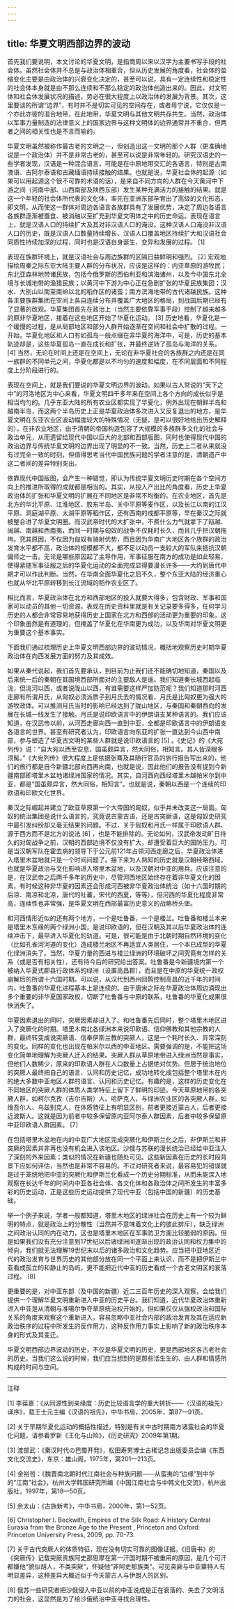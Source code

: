 ```yaml
---
---
---
```

title: 华夏文明西部边界的波动
---




首先我们要说明，本文讨论的华夏文明，是指商周以来以汉字为主要书写手段的社会体。虽然社会体并不总是与政治体相重合，但从历史发展的角度看，社会体的盈缩变化主要是由政治体的兴衰变化决定的，甚至可以说，具有一定连续性和稳定性的社会体本身就是由不那么连续和不那么稳定的政治体创造出来的。因此，对文明体和社会体发展状况的描述，势必在很大程度上以政治体的发展为背景。其次，这里要谈的所谓“边界”，有时并不是切实可见的空间存在，或者毋宁说，它仅仅是一个亦此亦彼的混合地带，在此地带，华夏文明与其他文明共存共生。当然，政治体以军事力量制造的法律意义上的国家边界与这种文明体的边界通常并不重合，但两者之间的相关性也是不言而喻的。

华夏文明虽然被称作最古老的文明之一，但创造出这一文明的那个人群（更准确地说是一个政治体）并不是非常古老的，甚至可以说是非常年轻的。研究汉语史的一些学者发现，汉语是一种混合语言，可能是在中原地带交汇的各语言，特别是古南澳语、古阿尔泰语和古藏缅语持续接触的结果。也就是说，华夏社会体的起源（如果可以用起源这个很不可靠的术语的话），是来自不同方向的人群在今天黄河中下游之间（河南中部、山西南部及陕西东部）发生某种充满活力的接触的结果。就是这一个年轻的社会体所代表的文化体，率先在亚洲东部孕育出了高级的文化形态，即文明，从而使这一群体对周边各语言各族群具有了发展优势，决定了周边各语言各族群逐渐被蚕食、被消融以至扩充到华夏文明体之中的历史命运。表现在语言上，就是汉语人口的持续扩大及其对非汉语人口的淹没。这种汉语人口淹没非汉语人口的历史，既是汉语人口数量持续增长、汉语人口覆盖地区持续扩大和汉语社会同质性持续加深的过程，同时也是汉语自身诞生、变异和发展的过程。 [1]

表现在族群环境上，就是汉语社会与周边族群的区隔日益鲜明和强烈。 [2] 宏观地描绘周秦之际东亚大陆主要人群的分布状况，应该是这样的：内亚草原的游牧民；东北亚森林地带诸民族，包括今俄罗斯的西伯利亚和滨海诸州，以及今中国东北全境与长城地带的渔猎民族；以黄河中下游为中心正在急剧扩张的华夏民族集团；汉水、大别山以南至南岭以北的稻作区的诸蛮；南方滨海地带的古代诸越民族。这种各主要族群集团在空间上各自连续分布并覆盖广大地区的格局，到战国后期已经有了显著的改观。华夏集团首先在政治上（当然主要依靠军事手段）控制了越来越多的原非华夏地区，接着在这些地区开始了华夏化运动。 [3] 历史地看，华夏化是一个缓慢的过程，是从局部地区和部分人群开始逐渐在空间和社会中扩散的过程。一开始，华夏化地区和人口有如孤岛一般点缀在非华夏的海洋中，可是，历史的基本轨迹却是，这些华夏孤岛一直在成长和扩张，并最终逆转了孤岛与海洋的关系。 [4] 当然，无论在时间上还是在空间上，无论在非华夏社会的各族群之内还是在同一族群的不同单元之间，华夏化都是以不均匀的速度和幅度，在不同层面和不同程度上分阶段进行的。

表现在空间上，就是我们要说的华夏文明边界的波动。如果以古人常说的“天下之中”的河洛地区为中心来看，华夏文明四千多年来在空间上各个方向的成长似乎是相当均匀的。几乎东亚大陆的所有农业区都实现了华夏化，例外出现在朝鲜半岛和越南半岛，而这两个半岛历史上正是华夏政治体多次进入又反复退出的地方，是华夏文明在东亚农业区波动幅度较大的特殊情况（无疑，是可以很好地给出历史解释的）。在非农业地区，由于清朝的帝国构造包容了大规模的多族群多文化的社会与政治单元，从而遗留给现代中国以巨大的北部和西部版图，同时也使得现代中国的政治边界与传统华夏文明的边界出现了明显的不一致。当然，历史上二者从来就没有过完全一致的时刻，但值得思考当代中国民族问题的学者注意的是，清朝遗产中这二者间的差异特别突出。

依靠现代中国版图，会产生一种错觉，即认为传统华夏文明历史时期在各个空间方向上的推进所取得的成就都是相当的。其实，从投入产出比的角度看，历史上华夏政治体的扩张和华夏文明的扩展在不同地区是非常不均衡的。在农业地区，首先是北方的华北平原、江淮地区、胶东半岛、关中平原等麦作区，以及长江以南的江汉平原、洞庭湖平原、太湖平原等稻作区，还有西南的成都平原等，早在秦汉之际就被整合进了华夏文明圈。而汉武帝时代的大扩张中，不费什么力气就拿下了瓯越、闽越、南越和西南夷，而同一时期与匈奴的战争不仅耗时长久，而且几乎把汉朝拖垮。究其原因，不仅因为匈奴有骑射优势，而且因为华南广大地区各个族群的政治发育水平都不高，政治体的规模都不大，都不足以动员一支较大的军队来抵抗汉朝偏师之一击。无论是哪些原因起了主导作用，军事征服在南方的成功是如此轻易，使得紧随军事征服之后的华夏化运动的全面完成显得要漫长许多——大约到唐代中期才可以作此判断。当然，在华南全面华夏化之后不久，整个东亚大陆的经济重心也就从华北平原转移到长江流域的稻作农业区了。

相比而言，华夏政治体在北方和西部地区的投入就要大得多，包含财政、军事和国家可以动员的其他一切资源，表现在历史资料里就是有关记录要多得多，任何学习历史的人都会非常容易地获得历史上国家在北方和西部的活动更为重要的印象。这个印象虽然是有道理的，但掩盖了华夏化在华南更为成功，以及华南对华夏文明更为重要这个基本事实。

下面我们通过梳理历史上华夏文明西部边界的波动情况，概括地观察历史时期华夏政治体在向西发展方面的努力及其成效。

如果从秦代说起，我们首先要承认，到目前为止我们还不能确切地知道，秦国以及后来统一后的秦朝在其国境西部所面对的主要敌人是谁。我们知道秦长城西起临洮，但洮河以西，或者说陇山以西，有谁需要这样严加防范呢？我们知道那时河西走廊有所谓月氏，从匈奴必须派质子到月氏去的情况看，月氏是比匈奴更为强大的游牧政体。可以推测月氏当时的影响已经达到了陇山地区，与秦国和秦朝西向的发展在长城一线发生了接触。月氏是说印欧语言中的伊朗语支某种语言的。我们应该知道，在汉武帝以前，从河西走廊向西一直到中亚，全都是印欧语言中的伊朗语支各语言的世界。甚至有研究者认为，印欧语言向东亚的扩张一直达到今山西中南部，参与塑造了华夏古文明的某些人群就是说印欧语言的 [5] 。《史记》的《大宛列传》说：“自大宛以西至安息，国虽颇异言，然大同俗，相知言。其人皆深眼多须髯。”《大宛列传》很大程度上是依据张骞及其随行官员的旅行报告写出来的，他们的旅行都是自今新疆北部向西再向南，也就是说，因此他们的报告没有提到今新疆南部即塔里木盆地诸绿洲国家的情况。其实，自河西向西经塔里木越帕米尔到中亚，都是“国虽颇异言，然大同俗，相知言”。也就是说，秦朝以西是一个连续的印欧语和印欧文化世界。

秦汉之际崛起并建立了欧亚草原第一个大帝国的匈奴，似乎并未改变这一局面。匈奴的统治集团是说什么语言的，究竟说古蒙古语，还是古突厥语，这是匈奴史研究中最引发纠纷却又毫无结果的问题。不过，关于匈奴和月氏一样属于印欧语人群、源于西方而不是北方的说法 [6] ，也是不能排除的。无论如何，汉武帝发动旷日持久的对匈战争之前，汉朝的西部边境不仅没有扩大，却遭受着巨大的国防压力。可是当汉朝军队在霍去病的领导下于公元前121年占领河西走廊之后，华夏政治体进入塔里木盆地就只是一个时间问题了。接下来为人熟知的历史就是汉朝经略西域，也就是华夏政治与文化影响进入塔里木盆地，以及汉朝对中亚的用兵。应该注意的是，在汉武帝之后两千多年的历史中，尽管河西地区始终存在着非华夏文化的因素，有时候这种非华夏的因素还会形成河西被非华夏政治体统治（如十六国时期的后凉、南凉和北凉，唐代的吐蕃，宋代的西夏，等等），但河西的华夏化程度非常高，连续性也非常强，是华夏文明在西部最富历史意义的战略桥头堡。

和河西情形近似的还有两个地方，一个是吐鲁番，一个是楼兰。吐鲁番和楼兰本来是塔里木东缘的两个绿洲小国，是说印欧语的，但在汉朝及其以后华夏政治体的连续冲击下，最早进入华夏化的轨道。可是，很可能是由于北朝时期自然环境的变化（比如孔雀河河道的变化）造成楼兰地区不再适宜人类居住，一个本已成型的华夏化绿洲消失了。当然，华夏力量的西进与楼兰绿洲的环境破坏之间究竟有怎样的关系（或是否有相关性），还有待今后的研究给出答案。吐鲁番是今新疆境内第一个被纳入华夏式郡县行政体系的绿洲（设置高昌郡），而且是在中原的华夏统一政权崩解后的所谓十六国时期。可以说，从汉代到西州回鹘控制高昌的近千年的时间内，吐鲁番的华夏化进程基本上是连续的。由于唐宋之际在华夏政治体周边涌现出多个重要的非华夏国家政权，切断了吐鲁番与中原的联系，吐鲁番的华夏化成果很快消失了。

华夏因素退出的同时，突厥因素却进入了。和吐鲁番先后同时，整个塔里木地区进入了突厥化的时期。塔里木南北各绿洲本来说印欧语、信仰佛教和其他宗教的人群，最终转变成说突厥语、信奉伊斯兰教的突厥人，这是一个耗时长久、异常深刻的变化。同样的变化也出现在帕米尔以西的中亚地区。需要强调的是，不能把这场变化简单地理解为突厥人迁入的结果。突厥人群从草原地带进入绿洲当然是事实，但他们人数稀少，原来的印欧语人群在人口数量上占据绝对优势。但居于统治地位的突厥人最终把自己的语言、认同和历史记忆，成功地转化成包括整个塔里木在内的绝大多数中亚地区人群的语言、认同和历史记忆。有趣的是，这样的历史变化在不同地区的突厥人群的体质人类学特征上留下了鲜明的印迹。今天草原地带的各突厥人群，如柯尔克孜（吉尔吉斯）人、哈萨克人，与绿洲农业区的各突厥人群，如维吾尔人、乌兹别克人，在体质特征上有明显区别，前者更接近蒙古人，后者更接近波斯人。这就是因为前者中较多保留原内亚阿尔泰人群因素，后者中较多保留原中亚印欧语人群因素。 [7]

在包括塔里木盆地在内的中亚广大地区完成突厥化和伊斯兰化之后，非伊斯兰和非突厥的因素并非再也没有机会进入该地区。沙俄与苏联的漫长统治已经给中亚注入了深刻的外来因素；类似的情况在新疆也随处可见。这些新因素在历史的长时段背景下应如何评估，当然也是非常不容易的。不过对研究者来说，最容易犯的错误就是过于笼统地把中亚的突厥化和伊斯兰化看成一个历史分期标准，从而未能深入地观察在长达千年的时间内中亚各社会体、各文化体和各政治体之间所发生的丰富多彩的历史运动，正是这些历史运动提供了现代中亚（包括中国的新疆）的历史基础。

举一个例子来说，学者一般都知道，塔里木地区的绿洲社会在历史上有一个较为鲜明的特点，就是政治上的分散性（当然并不意味着文化上的彼此排斥），缺乏绿洲之间政治认同的内在动力，这也是塔里木地区在军事防卫方面比较脆弱的原因。但是如果我们没有充分注意到17世纪以后诸绿洲间逐渐出现的政治认同和权力集中的倾向，我们就无法理解19世纪末以后的诸多政治和文化趋势。应当把中亚地区近代的政治发育与世界历史的其他部分放在同一个平面上来认识，而不是把伊斯兰中亚看成孤立的和静止的岛屿，更不能把近代中亚的历史看成一个古老文明区的衰落过程。 [8]

更重要的是，对中亚东部（及中国的新疆）近二三百年历史的深入观察，会给我们提供一个理解华夏文明重新进入中亚的历史平台。我们知道，近代华夏政治体重新进入中亚是从清朝与准噶尔争夺草原统治权开始的，但如果仅仅从强权政治和国际关系的角度来观察这个重新进入，容易忽略中亚社会内部的政治发育及其在适应新政治秩序的过程中所发生的反作用力，这种反作用力事实上影响了新的政治秩序本身的形式及其变迁。

华夏文明西部边界波动的历史，不仅是华夏文明的历史，更是西部地区各古老社会的历史。当我们这么说的时候，我们应当想到的是那些活生生的、由人群和情感所构成的时间与空间。



* * *



注释

[1] 李葆嘉：《从同源性到亲缘度：历史比较语言学的重大转折——〈汉语的祖先〉译序》，载王士元主编《汉语的祖先》，中华书局，2005年，第87—91页。

[2] 关于早期华夏化运动的概括性描述，特别是有关中古时期南方诸蛮社会的华夏化问题，请参看罗新《王化与山险》，《历史研究》2009年第1期。

[3] 渡部武：《秦汉时代の巴蜀开発》，松田寿男博士古稀记念出版委员会编《东西文化交流史》，东京：雄山阁，1975年，第201—213页。

[4] 金裕哲：《魏晋南北朝时代江南社会与种族问题——从蛮夷的“边缘”到中华的“江南”社会》，杭州大学韩国研究所编《中国江南社会与中韩文化交流》，杭州出版社，1997年，第18—50页。

[5] 余太山：《古族新考》，中华书局，2000年，第1—52页。

[6] Christopher I. Beckwith, Empires of the Silk Road: A History Central Eurasia from the Bronze Age to the Present , Princeton and Oxford: Princeton University Press, 2009, pp. 70-73.

[7] 关于古代突厥人的体质特征，现在没有切实可靠的图像证据。《旧唐书》的《突厥传》记载突厥贵族阿史那思摩在第一汗国时期不被重用的原因，是几个可汗都嫌他“貌似胡人，不类突厥”，怀疑他“非阿史那族类”。可见突厥与中亚粟特人有明显差异，这种差异大概近似于今天蒙古人与伊朗人的区别。

[8] 俄苏一些研究者把沙俄侵入中亚以前的中亚说成是正在衰落的、失去了文明活力的社会，这显然是为了给沙俄统治中亚寻找合理性。